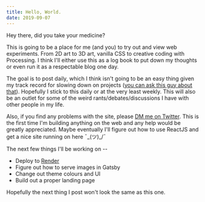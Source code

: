 ```yaml
---
title: Hello, World.
date: 2019-09-07
---
```


Hey there, did you take your medicine?

This is going to be a place for me (and you) to try out and view web experiments. From 2D art to 3D art, vanilla CSS to creative coding with Processing.
I think I'll either use this as a log book to put down my thoughts or even run it as a respectable blog one day.

The goal is to post daily, which I think isn't going to be an easy thing given my track record for slowing down on 
projects ([you can ask this guy about that](https://twitter.com/sid_devesh)). Hopefully I stick to this daily or at the very least weekly.
This will also be an outlet for some of the weird rants/debates/discussions I have with other people in my life.

Also, if you find any problems with the site, please [DM me on Twitter](https://twitter.com/rosstopherkeen). 
This is the first time I'm building anything on the web and any help would be greatly appreciated. 
Maybe eventually I'll figure out how to use ReactJS and get a nice site running on here ¯\_(ツ)_/¯

The next few things I'll be working on --
* Deploy to [Render](https://render.com)
* Figure out how to serve images in Gatsby
* Change out theme colours and UI
* Build out a proper landing page

Hopefully the next thing I post won't look the same as this one.
